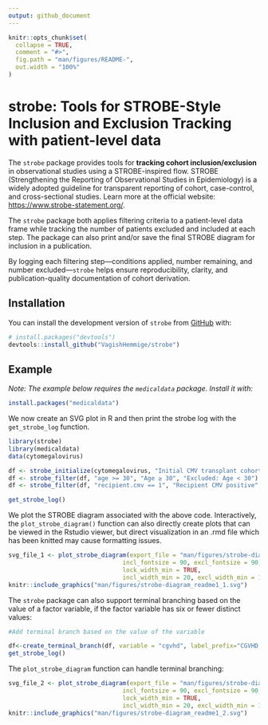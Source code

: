 ```yaml
---
output: github_document
---
```



```r
knitr::opts_chunk$set(
  collapse = TRUE,
  comment = "#>",
  fig.path = "man/figures/README-",
  out.width = "100%"
)
```

# strobe: Tools for STROBE-Style Inclusion and Exclusion Tracking with patient-level data

<!-- badges: start -->
<!-- badges: end -->

The `strobe` package provides tools for **tracking cohort inclusion/exclusion** in observational studies using a STROBE-inspired flow. STROBE (Strengthening the Reporting of Observational Studies in Epidemiology) is a widely adopted guideline for transparent reporting of cohort, case-control, and cross-sectional studies. Learn more at the official website: <https://www.strobe-statement.org/>.

The `strobe` package both applies filtering criteria to a patient-level data frame while tracking the number of patients excluded and included at each step.  The package can also print and/or save the final STROBE diagram for inclusion in a publication.

By logging each filtering step—conditions applied, number remaining, and number excluded—`strobe` helps ensure reproducibility, clarity, and publication-quality documentation of cohort derivation.


## Installation

You can install the development version of `strobe` from [GitHub](https://github.com/VagishHemmige/strobe) with:

```r
# install.packages("devtools")
devtools::install_github("VagishHemmige/strobe")
```

## Example

_Note: The example below requires the `medicaldata` package. Install it with:_

```r
install.packages("medicaldata")

```


We now create an SVG plot in R and then print the strobe log with the `get_strobe_log` function.  
```r
library(strobe)
library(medicaldata)
data(cytomegalovirus)

df <- strobe_initialize(cytomegalovirus, "Initial CMV transplant cohort")
df <- strobe_filter(df, "age >= 30", "Age ≥ 30", "Excluded: Age < 30")
df <- strobe_filter(df, "recipient.cmv == 1", "Recipient CMV positive", "Excluded: CMV negative")

get_strobe_log()
```

We plot the STROBE diagram associated with the above code.  Interactively, the `plot_strobe_diagram()` function can also directly create plots that can be viewed in the Rstudio viewer, but direct visualization in an .rmd file which has been knitted may cause formatting issues.

```r
svg_file_1 <- plot_strobe_diagram(export_file = "man/figures/strobe-diagram_readme1_1.svg", 
                                incl_fontsize = 90, excl_fontsize = 90, 
                                lock_width_min = TRUE, 
                                incl_width_min = 20, excl_width_min = 15)
knitr::include_graphics("man/figures/strobe-diagram_readme1_1.svg")
```


The `strobe` package can also support terminal branching based on the value of a factor variable, if the factor variable has six or fewer distinct values:
```r
#Add terminal branch based on the value of the variable

df<-create_terminal_branch(df, variable = "cgvhd", label_prefix="CGVHD value:")
get_strobe_log()

```

The `plot_strobe_diagram` function can handle terminal branching:
```r
svg_file_2 <- plot_strobe_diagram(export_file = "man/figures/strobe-diagram_readme1_2.svg", 
                                incl_fontsize = 90, excl_fontsize = 90, 
                                lock_width_min = TRUE, 
                                incl_width_min = 20, excl_width_min = 15)
knitr::include_graphics("man/figures/strobe-diagram_readme1_2.svg")
```
